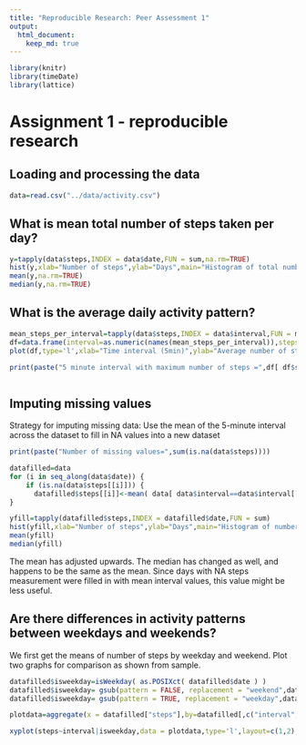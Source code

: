 ```yaml
---
title: "Reproducible Research: Peer Assessment 1"
output: 
  html_document:
    keep_md: true
---
```



```r

library(knitr)
library(timeDate)
library(lattice)

```

# Assignment 1 - reproducible research


## Loading and processing the data

```r

data=read.csv("../data/activity.csv")

```

## What is mean total number of steps taken per day?

```r

y=tapply(data$steps,INDEX = data$date,FUN = sum,na.rm=TRUE)
hist(y,xlab="Number of steps",ylab="Days",main="Histogram of total number of steps taken per day")
mean(y,na.rm=TRUE)
median(y,na.rm=TRUE)
```

## What is the average daily activity pattern?

```r

mean_steps_per_interval=tapply(data$steps,INDEX = data$interval,FUN = mean,na.rm=TRUE)
df=data.frame(interval=as.numeric(names(mean_steps_per_interval)),steps=mean_steps_per_interval)
plot(df,type='l',xlab="Time interval (5min)",ylab="Average number of steps taken (averaged across all days)",main="Histogram of number of steps taken per day")

print(paste("5 minute interval with maximum number of steps =",df[ df$steps==max(df$steps),]$interval))



```

## Imputing missing values
Strategy for imputing missing data: Use the mean of the 5-minute interval across the dataset to fill in NA values into a new dataset

```r

print(paste("Number of missing values=",sum(is.na(data$steps))))

datafilled=data
for (i in seq_along(data$date)) {
    if (is.na(data$steps[[i]])) { 
      datafilled$steps[[i]]<-mean( data[ data$interval==data$interval[[i]], ]$steps,na.rm=TRUE) }
}

yfill=tapply(datafilled$steps,INDEX = datafilled$date,FUN = sum)
hist(yfill,xlab="Number of steps",ylab="Days",main="Histogram of number of steps taken per day after missing values imputed")
mean(yfill)
median(yfill)

```
The mean has adjusted upwards.
The median has changed as well, and happens to be the same as the mean. Since days with NA steps measurement were filled in with mean interval values, this value might be less useful.

## Are there differences in activity patterns between weekdays and weekends?

We first get the means of number of steps by weekday and weekend. Plot two graphs for comparison as shown from sample.

```r

datafilled$isweekday=isWeekday( as.POSIXct( datafilled$date ) )
datafilled$isweekday= gsub(pattern = FALSE, replacement = "weekend",datafilled$isweekday)
datafilled$isweekday= gsub(pattern = TRUE, replacement = "weekday",datafilled$isweekday)

plotdata=aggregate(x = datafilled["steps"],by=datafilled[,c("interval","isweekday")],FUN=mean)

xyplot(steps~interval|isweekday,data = plotdata,type='l',layout=c(1,2),xlab="Time interval (5min)",ylab="Average number of steps taken")

```

